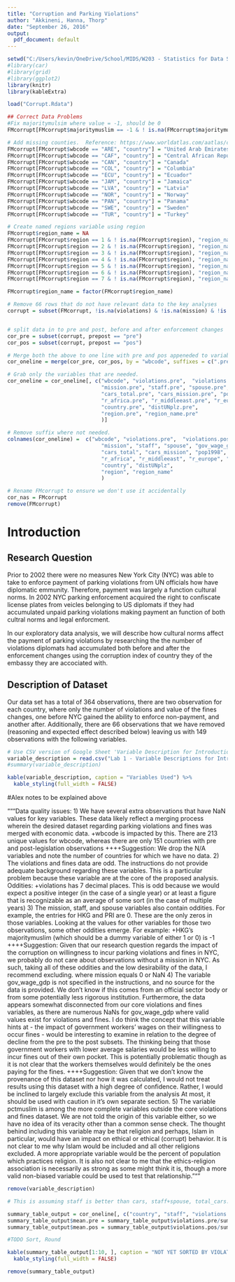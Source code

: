 ```yaml
---
title: "Corruption and Parking Violations"
author: "Akkineni, Hanna, Thorp"
date: "September 26, 2016"
output:
  pdf_document: default
---
```




```r
setwd("C:/Users/kevin/OneDrive/School/MIDS/W203 - Statistics for Data Science/Lab 1/W203_lab1_corruption")
#library(car)
#library(grid)
#library(ggplot2)
library(knitr)
library(kableExtra)

load("Corrupt.Rdata")

## Correct Data Problems
#Fix majoritymulsim where value = -1, should be 0
FMcorrupt[FMcorrupt$majoritymuslim == -1 & ! is.na(FMcorrupt$majoritymuslim), "majoritymuslim"] = 0

# Add missing counties.  Reference: https://www.worldatlas.com/aatlas/ctycodes.htm
FMcorrupt[FMcorrupt$wbcode == "ARE", "country"] = "United Arab Emirates"
FMcorrupt[FMcorrupt$wbcode == "CAF", "country"] = "Central African Republic"
FMcorrupt[FMcorrupt$wbcode == "CAN", "country"] = "Canada"
FMcorrupt[FMcorrupt$wbcode == "COL", "country"] = "Columbia"
FMcorrupt[FMcorrupt$wbcode == "ECU", "country"] = "Ecuador"
FMcorrupt[FMcorrupt$wbcode == "JAM", "country"] = "Jamaica"
FMcorrupt[FMcorrupt$wbcode == "LVA", "country"] = "Latvia"
FMcorrupt[FMcorrupt$wbcode == "NOR", "country"] = "Norway"
FMcorrupt[FMcorrupt$wbcode == "PAN", "country"] = "Panama"
FMcorrupt[FMcorrupt$wbcode == "SWE", "country"] = "Sweden"
FMcorrupt[FMcorrupt$wbcode == "TUR", "country"] = "Turkey"

# Create named regions variable using region
FMcorrupt$region_name = NA
FMcorrupt[FMcorrupt$region == 1 & ! is.na(FMcorrupt$region), "region_name"] = "Caribbean"
FMcorrupt[FMcorrupt$region == 2 & ! is.na(FMcorrupt$region), "region_name"] = "South America"
FMcorrupt[FMcorrupt$region == 3 & ! is.na(FMcorrupt$region), "region_name"] = "Europe"
FMcorrupt[FMcorrupt$region == 4 & ! is.na(FMcorrupt$region), "region_name"] = "Asia" # "South Asia"
FMcorrupt[FMcorrupt$region == 5 & ! is.na(FMcorrupt$region), "region_name"] = "Oceania"
FMcorrupt[FMcorrupt$region == 6 & ! is.na(FMcorrupt$region), "region_name"] = "Africa"
FMcorrupt[FMcorrupt$region == 7 & ! is.na(FMcorrupt$region), "region_name"] = "Middle East" # "Western Asia"

FMcorrupt$region_name = factor(FMcorrupt$region_name)

# Remove 66 rows that do not have relevant data to the key analyses
corrupt = subset(FMcorrupt, !is.na(violations) & !is.na(mission) & !is.na(staff) )


# split data in to pre and post, before and after enforcement changes
cor_pre = subset(corrupt, prepost == "pre")
cor_pos = subset(corrupt, prepost == "pos")

# Merge both the above to one line with pre and pos appeneded to variable names (prepos removed)
cor_oneline = merge(cor_pre, cor_pos, by = "wbcode", suffixes = c(".pre", ".pos"))

# Grab only the variables that are needed.
cor_oneline = cor_oneline[, c("wbcode", "violations.pre",  "violations.pos", "fines.pre", "fines.pos",
                              "mission.pre", "staff.pre", "spouse.pre", "gov_wage_gdp.pre", "pctmuslim.pre", "majoritymuslim.pre", "trade.pre",
                              "cars_total.pre", "cars_mission.pre", "pop1998.pre", "gdppcus1998.pre", "ecaid.pre", "milaid.pre", "corruption.pre", "totaid.pre",
                              "r_africa.pre", "r_middleeast.pre", "r_europe.pre", "r_southamerica.pre", "r_asia.pre",
                              "country.pre", "distUNplz.pre",
                              "region.pre", "region_name.pre"
                              )]

# Remove suffix where not needed. 
colnames(cor_oneline) =  c("wbcode", "violations.pre",  "violations.pos", "fines.pre", "fines.pos",
                              "mission", "staff", "spouse", "gov_wage_gdp", "pctmuslim", "majoritymuslim", "trade",
                              "cars_total", "cars_mission", "pop1998", "gdppcus1998", "ecaid", "milaid", "corruption", "totaid",
                              "r_africa", "r_middleeast", "r_europe", "r_southamerica", "r_asia",
                              "country", "distUNplz",
                              "region", "region_name"
                              )

# Rename FMcorrupt to ensure we don't use it accidentally
cor_nas = FMcorrupt
remove(FMcorrupt)
```

<!-- INTRODUCTION BEGIN -->

# Introduction

## Research Question
Prior to 2002 there were no measures New York City (NYC) was able to take to enforce payment of parking violations from UN officials how have diplomatic emmunity. Therefore, payment was largely a function cultural norms.  In 2002 NYC parking enforcement acquired the right to confiscate license plates from veicles belonging to US diplomats if they had accumulated unpaid parking violations making payment an function of both cultral norms and legal enforcment.  
 
 In our exploratory data analysis, we will describe how cultural norms affect the payment of parking violations by researching the the number of violations diplomats had accumulated both before and after the enforcement changes using the corruption index of country they of the embassy they are accociated with.  

## Description of Dataset

Our data set has a total of 364 observations, there are two observation for each country, where only the number of violations and value of the fines changes, one before NYC gained the ability to enforce non-payment, and another after. Additionally, there are 66 observations that we have removed (reasoning and expected effect described below) leaving us with 149 observations with the following variables.

```r
# Use CSV version of Google Sheet 'Variable Description for Introduction': https://docs.google.com/spreadsheets/d/1cas_xxfaAY5CNGDAvBqa4ky5b8m61i3qTSgN4LrHT_g/edit#gid=621892365
variable_description = read.csv("Lab 1 - Variable Descriptions for Introduction.csv", header = TRUE, sep = ",", quote = "\"", allowEscapes = TRUE)
#summary(variable_description)

kable(variable_description, caption = "Variables Used") %>%
  kable_styling(full_width = FALSE)

```



#Alex notes to be explained above

"""Data quality issues:
1) We have several extra observations that have NaN values for key variables. These data likely reflect a merging 
process wherein the desired dataset regarding parking violations and fines was merged with economic data. 
+wbcode is impacted by this. There are 213 unique values for wbcode, whereas there are only 151 countries with pre and post-legislation 
observations
++++Suggestion: We drop the N/A variables and note the number of countries for which we have no data.
2) The violations and fines data are odd. The instructions do not provide adequate background regarding these variables.
This is a particular problem because these variable are at the core of the proposed analysis.
Oddities:
+violations has 7 decimal places. This is odd because we would expect a positive integer (in the case of a single year)
or at least a figure that is recognizable as an average of some sort (in the case of multiple years)
3) The mission, staff, and spouse variables also contain oddities. For example, the entries for HKG and PRI are 0. These are the only zeros in 
those variables. Looking at the values for other variables for those two observations, some other oddities emerge. For example:
+HKG's majoritymuslim (which should be a dummy variable of either 1 or 0) is -1
++++Suggestion: Given that our research question regards the impact of the corruption on willingness to incur parking
violations and fines in NYC, we probably do not care about observations without a mission in NYC.
As such, taking all of these oddities and the low desirability of the data, I recommend excluding. where 
mission equals 0 or NaN
4) The variable gov_wage_gdp is not specified in the instructions, and no source for the data is provided. We don't know if this comes from 
an official sector body or from some potentially less rigorous institution. Furthermore, the data appears somewhat disconnected from our 
core violations and fines variables, as there are numerous NaNs for gov_wage_gdp where valid values exist for violations and fines. I do think
the concept that this variable hints at - the impact of government workers' wages on their willingness to occur fines - would be interesting to
examine in relation to the degree of decline from the pre to the post subsets. The thinking being that those government workers with lower average
salaries would be less willing to incur fines out of their own pocket. This is potentially problematic though as it is not clear that the
workers themselves would definitely be the ones paying for the fines. 
++++Suggestion: Given that we don't know the provenance of this dataset nor how it was calculated, I would not treat results using this
dataset with a high degree of confidence. Rather, I would be inclined to largely exclude this variable from the analysis
At most, it should be used with caution in it's own separate section.
5) The variable pctmuslim is among the more complete variables outside the core violations and fines dataset. We are not told the origin of this variable
either, so we have no idea of its veracity other than a common sense check. The thought behind including this variable may be that religion
and perhaps, Islam in particular, would have an impact on ethical or ethical (corrupt) behavior. It is not clear to me why Islam would be 
included and all other religions excluded. A more appropriate variable would be the percent of population which practices religion. It is 
also not clear to me that the ethics-religion association is necessarily as strong as some might think it is, though a more valid non-biased
variable could be used to test that relationship.
"""
```r
remove(variable_description)
```
<!-- END INTRODUCTION -->

```r

# This is assuming staff is better than cars, staff+spouse, total_cars.  Though I don't know if that's safe yet.

summary_table_output = cor_oneline[, c("country", "staff", "violations.pre", "violations.pos", "corruption")]
summary_table_output$mean.pre = summary_table_output$violations.pre/summary_table_output$staff
summary_table_output$mean.pos = summary_table_output$violations.pos/summary_table_output$staff

#TODO Sort, Round

kable(summary_table_output[1:10, ], caption = "NOT YET SORTED BY VIOLATIONS - Top 10 Countries by Parking Violations") %>%
  kable_styling(full_width = FALSE)

```



```r
remove(summary_table_output)
```

